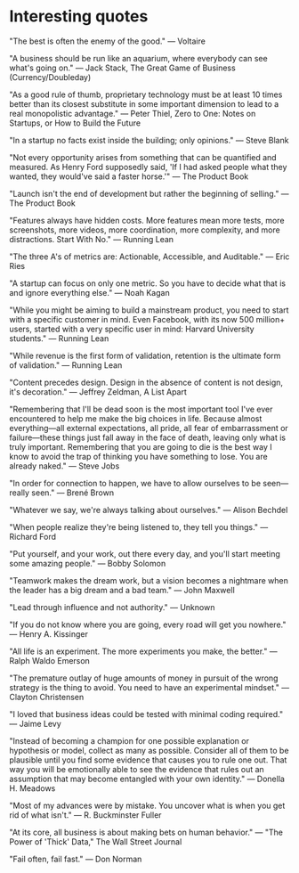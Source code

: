 # Interesting quotes

"The best is often the enemy of the good." — Voltaire

"A business should be run like an aquarium, where everybody can see what's going on." — Jack Stack, The Great Game of Business (Currency/Doubleday)

"As a good rule of thumb, proprietary technology must be at least 10 times better than its closest substitute in some important dimension to lead to a real monopolistic advantage." — Peter Thiel, Zero to One: Notes on Startups, or How to Build the Future

"In a startup no facts exist inside the building; only opinions." — Steve Blank

"Not every opportunity arises from something that can be quantified and measured. As Henry Ford supposedly said, 'If I had asked people what they wanted, they would've said a faster horse.'" — The Product Book

"Launch isn't the end of development but rather the beginning of selling." — The Product Book

"Features always have hidden costs. More features mean more tests, more screenshots, more videos, more coordination, more complexity, and more distractions. Start With No." — Running Lean

"The three A's of metrics are: Actionable, Accessible, and Auditable." — Eric Ries

"A startup can focus on only one metric. So you have to decide what that is and ignore everything else." — Noah Kagan

"While you might be aiming to build a mainstream product, you need to start with a specific customer in mind. Even Facebook, with its now 500 million+ users, started with a very specific user in mind: Harvard University students." — Running Lean

"While revenue is the first form of validation, retention is the ultimate form of validation." — Running Lean

"Content precedes design. Design in the absence of content is not design, it's decoration." — Jeffrey Zeldman, A List Apart

"Remembering that I'll be dead soon is the most important tool I've ever encountered to help me make the big choices in life. Because almost everything—all external expectations, all pride, all fear of embarrassment or failure—these things just fall away in the face of death, leaving only what is truly important. Remembering that you are going to die is the best way I know to avoid the trap of thinking you have something to lose. You are already naked." — Steve Jobs

"In order for connection to happen, we have to allow ourselves to be seen—really seen." — Brené Brown

"Whatever we say, we're always talking about ourselves." — Alison Bechdel

"When people realize they're being listened to, they tell you things." — Richard Ford

"Put yourself, and your work, out there every day, and you'll start meeting some amazing people." — Bobby Solomon

"Teamwork makes the dream work, but a vision becomes a nightmare when the leader has a big dream and a bad team." — John Maxwell

"Lead through influence and not authority." — Unknown

"If you do not know where you are going, every road will get you nowhere." — Henry A. Kissinger

"All life is an experiment. The more experiments you make, the better." — Ralph Waldo Emerson

"The premature outlay of huge amounts of money in pursuit of the wrong strategy is the thing to avoid. You need to have an experimental mindset." — Clayton Christensen

"I loved that business ideas could be tested with minimal coding required." — Jaime Levy

"Instead of becoming a champion for one possible explanation or hypothesis or model, collect as many as possible. Consider all of them to be plausible until you find some evidence that causes you to rule one out. That way you will be emotionally able to see the evidence that rules out an assumption that may become entangled with your own identity." — Donella H. Meadows

"Most of my advances were by mistake. You uncover what is when you get rid of what isn't." — R. Buckminster Fuller

"At its core, all business is about making bets on human behavior." — "The Power of 'Thick' Data," The Wall Street Journal

"Fail often, fail fast." — Don Norman
